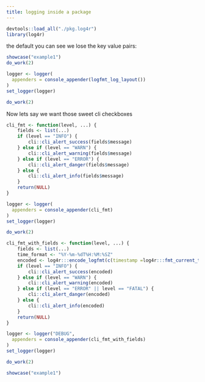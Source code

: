 ```yaml
---
title: logging inside a package
---
```




```r
devtools::load_all("./pkg.log4r")
library(log4r)
```

the default you can see we lose the key value pairs:

```r
showcase("example1")
do_work(2)
```


```r
logger <- logger(
  appenders = console_appender(logfmt_log_layout())
)
set_logger(logger)
```


```r
do_work(2)
```

Now lets say we want those sweet cli checkboxes


```r
cli_fmt <- function(level, ...) {
    fields <- list(...)
    if (level == "INFO") {
        cli::cli_alert_success(fields$message)
    } else if (level == "WARN") {
        cli::cli_alert_warning(fields$message)
    } else if (level == "ERROR") {
        cli::cli_alert_danger(fields$message)
    } else {
        cli::cli_alert_info(fields$message)
    }
    return(NULL)
}
```

```r
logger <- logger(
  appenders = console_appender(cli_fmt)
)
set_logger(logger)
```


```r
do_work(2)
```


```r
cli_fmt_with_fields <- function(level, ...) {
    fields <- list(...)
    time_format <- "%Y-%m-%dT%H:%M:%SZ"
    encoded <- log4r:::encode_logfmt(c(timestamp =log4r:::fmt_current_time(time_format, TRUE), fields))
    if (level == "INFO") {
        cli::cli_alert_success(encoded)
    } else if (level == "WARN") {
        cli::cli_alert_warning(encoded)
    } else if (level == "ERROR" || level == "FATAL") {
        cli::cli_alert_danger(encoded)
    } else {
        cli::cli_alert_info(encoded)
    }
    return(NULL)
}
```


```r
logger <- logger("DEBUG",
  appenders = console_appender(cli_fmt_with_fields)
)
set_logger(logger)
```

```r
do_work(2)
```



```r
showcase("example1")
```